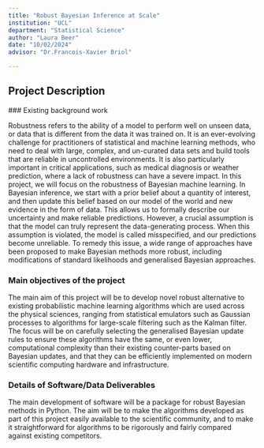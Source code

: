 ```yaml
---
title: "Robust Bayesian Inference at Scale"
institution: "UCL"
department: "Statistical Science"
author: "Laura Beer"
date: "10/02/2024"
advisor: "Dr.Francois-Xavier Briol"

---
```

## Project Description

 ### Existing background work

Robustness refers to the ability of a model to perform well on unseen data, or data that is different from the data it was trained on. It is an ever-evolving challenge for practitioners of statistical and machine learning methods, who need to deal with large, complex, and un-curated data sets and build tools that are reliable in uncontrolled environments. It is also particularly important in critical applications, such as medical diagnosis or weather prediction, where a lack of robustness can have a severe impact.
In this project, we will focus on the robustness of Bayesian machine learning. In Bayesian inference, we start with a prior belief about a quantity of interest, and then update this belief based on our model of the world and new evidence in the form of data. This allows us to formally describe our uncertainty and make reliable predictions. However, a crucial assumption is that the model can truly represent the data-generating process. When this assumption is violated, the model is called misspecified, and our predictions become unreliable. To remedy this issue, a wide range of approaches have been proposed to make Bayesian methods more robust, including modifications of standard likelihoods and generalised Bayesian approaches.


### Main objectives of the project

The main aim of this project will be to develop novel robust alternative to existing probabilistic machine learning algorithms which are used across the physical sciences, ranging from statistical emulators such as Gaussian processes to algorithms for large-scale filtering such as the Kalman filter. The focus will be on carefully selecting the generalised Bayesian update rules to ensure these algorithms have the same, or even lower, computational complexity than their existing counter-parts based on Bayesian updates, and that they can be efficiently implemented on modern scientific computing hardware and infrastructure.

### Details of Software/Data Deliverables

The main development of software will be a package for robust Bayesian methods in Python. The aim will be to make the algorithms developed as part of this project easily available to the scientific community, and to make it straightforward for algorithms to be rigorously and fairly compared against existing competitors.